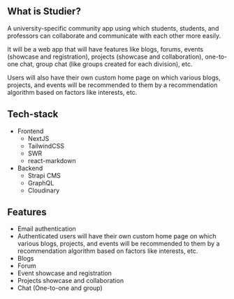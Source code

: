 ## What is Studier?

A university-specific community app using which students, students, and professors can collaborate and communicate with each other more easily.

It will be a web app that will have features like blogs, forums, events (showcase and registration), projects (showcase and collaboration), one-to-one chat, group chat (like groups created for each division), etc.

Users will also have their own custom home page on which various blogs, projects, and events will be recommended to them by a recommendation algorithm based on factors like interests, etc.

## Tech-stack

-   Frontend
    -   NextJS
    -   TailwindCSS
    -   SWR
    -   react-markdown
-   Backend
    -   Strapi CMS
    -   GraphQL
    -   Cloudinary

## Features

-   Email authentication
-   Authenticated users will have their own custom home page on which various blogs, projects, and events will be recommended to them by a recommendation algorithm based on factors like interests, etc.
-   Blogs
-   Forum
-   Event showcase and registration
-   Projects showcase and collaboration
-   Chat (One-to-one and group)
